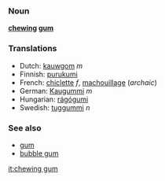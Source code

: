 ===Noun===
'''[[chewing]] [[gum]]'''

===Translations===
*Dutch: [[kauwgom]] ''m''
*Finnish: [[purukumi]]
*French: [[chiclette]] ''f'', [[machouillage]] (''archaic'')
*German: [[Kaugummi]] ''m''
*Hungarian: [[rágógumi]]
*Swedish: [[tuggummi]] ''n''

===See also===
*[[gum]]
*[[bubble gum]]

[[it:chewing gum]]